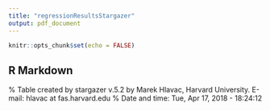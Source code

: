 ```yaml
---
title: "regressionResultsStargazer"
output: pdf_document
---
```


```r
knitr::opts_chunk$set(echo = FALSE)
```

## R Markdown

<!-- % Table created by stargazer v.5.2 by Marek Hlavac, Harvard University. E-mail: hlavac at fas.harvard.edu -->
<!-- % Date and time: Mon, Apr 16, 2018 - 22:27:38 -->
<!-- \begin{table}[!htbp] \centering  -->
<!--   \caption{Regression Table}  -->
<!--   \label{}  -->
<!-- \begin{tabular}{@{\extracolsep{5pt}}lccc}  -->
<!-- \\[-1.8ex]\hline  -->
<!-- \hline \\[-1.8ex]  -->
<!--  & \multicolumn{3}{c}{\textit{Dependent variable:}} \\  -->
<!-- \cline{2-4}  -->
<!-- \\[-1.8ex] & \multicolumn{3}{c}{Malaria (fever)} \\  -->
<!--  & Basic & Partial & Full \\  -->
<!-- \\[-1.8ex] & (1) & (2) & (3)\\  -->
<!-- \hline \\[-1.8ex]  -->
<!--  deforestation0YearLag & $-$0.015$^{**}$ & $-$0.011 & $-$0.006 \\  -->
<!--   & (0.007) & (0.007) & (0.008) \\  -->
<!--   & & & \\  -->
<!--  deforestation1YearLag & $-$0.002 & $-$0.008 & 0.014 \\  -->
<!--   & (0.011) & (0.011) & (0.011) \\  -->
<!--   & & & \\  -->
<!--  deforestation2YearLag & $-$0.007 & $-$0.013$^{*}$ & $-$0.010 \\  -->
<!--   & (0.007) & (0.007) & (0.007) \\  -->
<!--   & & & \\  -->
<!--  deforestation3YearLag & $-$0.002 & 0.010$^{*}$ & 0.010 \\  -->
<!--   & (0.006) & (0.006) & (0.006) \\  -->
<!--   & & & \\  -->
<!--  Constant & 0.191$^{***}$ & 0.151$^{***}$ & 0.154$^{***}$ \\  -->
<!--   & (0.006) & (0.009) & (0.040) \\  -->
<!--   & & & \\  -->
<!-- \hline \\[-1.8ex]  -->
<!-- Year Fixed Effects & No & Yes & Yes \\  -->
<!-- Seasonality & No & Yes & Yes \\  -->
<!-- HH and indiv controls & No & No & Yes \\  -->
<!-- \hline \\[-1.8ex]  -->
<!-- Observations & 14,027 & 14,027 & 14,027 \\  -->
<!-- R$^{2}$ & 0.001 & 0.007 & 0.036 \\  -->
<!-- Adjusted R$^{2}$ & 0.0004 & 0.006 & 0.032 \\  -->
<!-- Residual Std. Error & 0.396 (df = 14021) & 0.395 (df = 14010) & 0.389 (df = 13956) \\  -->
<!-- F Statistic & 2.217$^{**}$ (df = 5; 14021) & 6.081$^{***}$ (df = 16; 14010) & 7.540$^{***}$ (df = 70; 13956) \\  -->
<!-- \hline  -->
<!-- \hline \\[-1.8ex]  -->
<!-- \textit{Note:}  & \multicolumn{3}{r}{$^{*}$p$<$0.1; $^{**}$p$<$0.05; $^{***}$p$<$0.01} \\  -->
<!-- \end{tabular}  -->
<!-- \end{table} -->


% Table created by stargazer v.5.2 by Marek Hlavac, Harvard University. E-mail: hlavac at fas.harvard.edu
% Date and time: Tue, Apr 17, 2018 - 18:24:12
\begin{table}[!htbp] \centering 
  \caption{Regression Table} 
  \label{} 
\begin{tabular}{@{\extracolsep{5pt}}lccc} 
\\[-1.8ex]\hline 
\hline \\[-1.8ex] 
 & \multicolumn{3}{c}{\textit{Dependent variable:}} \\ 
\cline{2-4} 
\\[-1.8ex] & \multicolumn{3}{c}{Malaria (fever)} \\ 


\\[-1.8ex] & (1) & (2) & (3)\\ 
\hline \\[-1.8ex] 
deforestation0YearLag & $-$1.368$^{*}$ & $-$1.017 & $-$0.602 \\ 
  & (0.750) & (0.755) & (0.822) \\ 
  & & & \\ 
 deforestation1YearLag & $-$0.201 & $-$0.627 & 1.056 \\ 
  & (1.070) & (1.076) & (1.138) \\ 
  & & & \\ 
 deforestation2YearLag & $-$0.516 & $-$1.108$^{*}$ & $-$0.935 \\ 
  & (0.665) & (0.672) & (0.714) \\ 
  & & & \\ 
 deforestation3YearLag & $-$0.140 & 1.070$^{*}$ & 0.945 \\ 
  & (0.587) & (0.612) & (0.645) \\ 
  & & & \\ 
 Constant & 0.203$^{***}$ & 0.160$^{***}$ & 0.176$^{***}$ \\ 
  & (0.007) & (0.012) & (0.046) \\ 
  & & & \\ 
\hline \\[-1.8ex] 
Regional Fixed Effects & No & Yes & Yes \\
Year Fixed Effects & No & Yes & Yes \\ 
Seasonality & No & Yes & Yes \\ 
HH and indiv controls & No & No & Yes \\ 
\hline \\[-1.8ex] 
Observations & 11,487 & 11,487 & 11,487 \\ 
R$^{2}$ & 0.001 & 0.007 & 0.033 \\ 
Adjusted R$^{2}$ & 0.0005 & 0.005 & 0.027 \\ 
Residual Std. Error & 0.397 (df = 11481) & 0.396 (df = 11470) & 0.392 (df = 11417) \\ 
F Statistic & 2.061$^{*}$ (df = 5; 11481) & 4.926$^{***}$ (df = 16; 11470) & 5.604$^{***}$ (df = 69; 11417) \\ 
\hline 
\hline \\[-1.8ex] 
\textit{Note:}  & \multicolumn{3}{r}{$^{*}$p$<$0.1; $^{**}$p$<$0.05; $^{***}$p$<$0.01} \\ 
\end{tabular} 
\end{table}


